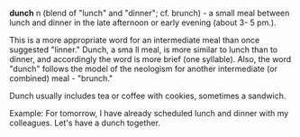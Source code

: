 '''dunch''' n (blend of "lunch" and "dinner"; cf. brunch) - a small meal between lunch and dinner in the late afternoon or early evening (about 3- 5 pm.).

This is a more appropriate word for an intermediate meal than once suggested "linner." Dunch, a sma ll meal,  is more similar to lunch than to dinner, and accordingly  the word is more brief (one syllable). Also, the word "dunch" follows the model of the  neologism for another intermediate (or combined) meal - "brunch."

Dunch usually includes tea or coffee with cookies, sometimes a sandwich.

Example:
For tomorrow, I have already scheduled lunch and dinner with my colleagues.  Let's have a dunch  together.